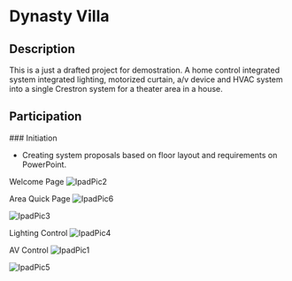 
# Dynasty Villa

## Description

This is a just a drafted project for demostration. A home control integrated system integrated lighting, motorized curtain, a/v device and HVAC system into a single Crestron system for a theater area in a house.

## Participation

<Steps>
### Initiation
 
- Creating system proposals based on floor layout and requirements on PowerPoint.

Welcome Page
![IpadPic2](/../public/pic/DV_2.Png)

Area Quick Page
![IpadPic6](/../public/pic/DV_6.Png)

![IpadPic3](/../public/pic/DV_3.Png)

Lighting Control
![IpadPic4](/../public/pic/DV_4.Png)

AV Control
![IpadPic1](/../public/pic/DV_1.Png)

![IpadPic5](/../public/pic/DV_5.Png)


</Steps>